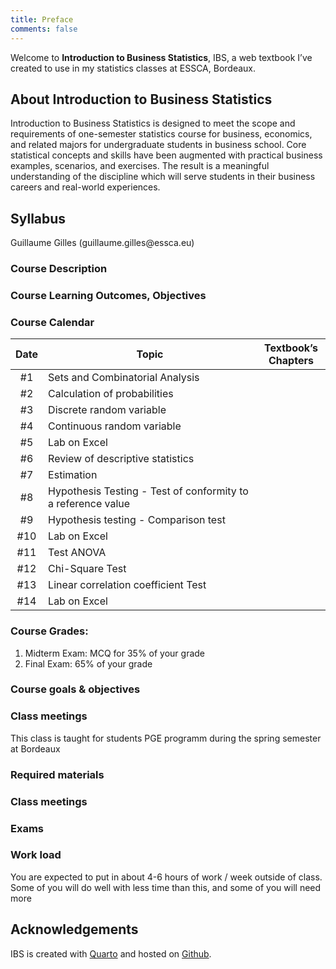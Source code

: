 ```yaml
---
title: Preface
comments: false
---
```


Welcome to **Introduction to Business Statistics**, IBS, a web textbook I've created to use in my statistics classes at ESSCA, Bordeaux.

## About Introduction to Business Statistics

Introduction to Business Statistics is designed to meet the scope and requirements of one-semester statistics course for business, economics, and related majors for undergraduate students in business school. Core statistical concepts and skills have been augmented with practical business examples, scenarios, and exercises. The result is a meaningful understanding of the discipline which will serve students in their business careers and real-world experiences.

## Syllabus

Guillaume Gilles (guillaume.gilles@essca.eu)

### Course Description

### Course Learning Outcomes, Objectives

### Course Calendar

| Date | Topic                                                        | Textbook's Chapters |
| :--: | ------------------------------------------------------------ | :-----------------: |
|  #1  | Sets and Combinatorial Analysis                              |                     |
|  #2  | Calculation of probabilities                                 |                     |
|  #3  | Discrete random variable                                     |                     |
|  #4  | Continuous random variable                                   |                     |
|  #5  | Lab on Excel                                                 |                     |
|  #6  | Review of descriptive statistics                             |                     |
|  #7  | Estimation                                                   |                     |
|  #8  | Hypothesis Testing - Test of conformity to a reference value |                     |
|  #9  | Hypothesis testing - Comparison test                         |                     |
| #10  | Lab on Excel                                                 |                     |
| #11  | Test ANOVA                                                   |                     |
| #12  | Chi-Square Test                                              |                     |
| #13  | Linear correlation coefficient Test                          |                     |
| #14  | Lab on Excel                                                 |                     |

### Course Grades:

1. Midterm Exam: MCQ for 35% of your grade
2. Final Exam: 65% of your grade


### Course goals & objectives

### Class meetings

This class is taught for students PGE programm during the spring semester at Bordeaux

### Required materials

### Class meetings

### Exams

### Work load

You are expected to put in about 4-6 hours of work / week outside of class. Some of you will do well with less time than this, and some of you will need more

## Acknowledgements

IBS is created with [Quarto](https://quarto.org/docs/books/) and hosted on [Github]().
